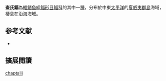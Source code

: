 {{Speciesbox 
| status = NE
| status_system = IUCN3.1
| image = Neomyxus leuciscus by NPS.jpg
| image_width = 250px
| image_caption = 查氏鯔
| taxon = Neomyxus chaptalii 
| authority =  [[Eydoux_&_Souleyet|Eydoux & Souleyet]], 1860
| synonyms = *''Chaenomugil nauticus''<br /><small>Bryan & Herre, 1903</small>
*''Mugil chaptalii''<br /><small>Eydoux & Souleyet, 1850</small>
}}
'''查氏鯔'''為[[輻鰭魚綱|輻鰭魚綱]][[鯔形目|鯔形目]][[鯔科|鯔科]]的其中一[[種|種]]，分布於中東[[太平洋|太平洋]]的[[夏威夷群島|夏威夷群島]]海域，棲息在沿海海域。

== 参考文献 ==
{{reflist}}
*{{FishBase_species|genus=Neomyxus|species=chaptalii|year=2012|month=7}}

== 擴展閱讀 == 
{{refbegin}}
{{wikispecies-inline|Neomyxus chaptalii|查氏鯔}}
{{refend}}
{{Taxonbar|from=Q2180744}}

[[Category:斜唇鯔屬|chaptalii]]